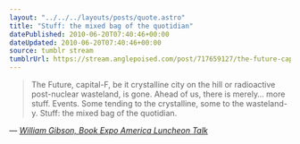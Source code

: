 ```yaml
---
layout: "../../../layouts/posts/quote.astro"
title: "Stuff: the mixed bag of the quotidian"
datePublished: 2010-06-20T07:40:46+00:00
dateUpdated: 2010-06-20T07:40:46+00:00
source: tumblr stream
tumblrUrl: https://stream.anglepoised.com/post/717659127/the-future-capital-f-be-it-crystalline-city-on
---
```


> The Future, capital-F, be it crystalline city on the hill or radioactive post-nuclear wasteland, is gone. Ahead of us, there is merely… more stuff. Events. Some tending to the crystalline, some to the wasteland-y. Stuff: the mixed bag of the quotidian.

— <cite>[William Gibson, _Book Expo America Luncheon Talk_](https://www.goodreads.com/book/show/11890817-distrust-that-particular-flavor)</cite>
